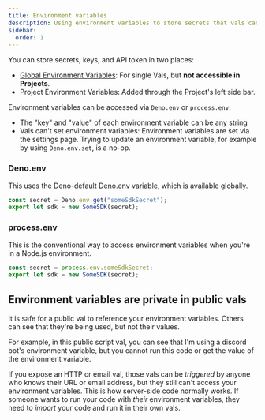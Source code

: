 ```yaml
---
title: Environment variables
description: Using environment variables to store secrets that vals can securely access
sidebar:
  order: 1
---
```



You can store secrets, keys, and API token in two places:
- [Global Environment Variables](https://val.town/settings/environment-variables): For single Vals, but **not accessible in Projects**.
- Project Environment Variables: Added through the Project's left side bar.

Environment variables can be accessed via `Deno.env` or `process.env`.

- The "key" and "value" of each environment variable can be any string
- Vals can't set environment variables: Environment variables are set via the settings page. Trying to update an environment variable, for example by using `Deno.env.set`, is a no-op.

### Deno.env

This uses the Deno-default
[Deno.env](https://docs.deno.com/runtime/manual/basics/env_variables) variable,
which is available globally.

```ts
const secret = Deno.env.get("someSdkSecret");
export let sdk = new SomeSDK(secret);
```

### process.env

This is the conventional way to access environment variables when you're in a
Node.js environment.

```ts
const secret = process.env.someSdkSecret;
export let sdk = new SomeSDK(secret);
```

## Environment variables are private in public vals

It is safe for a public val to reference your environment variables.
Others can see that they're being used, but not their values.

For example, in this public script val, you can see that I'm using a discord bot's environment variable, but you cannot run this code or get the value of the environment variable.

<Val
  url="https://www.val.town/embed/stevekrouse/sendDiscordDMExample?v=3"
  height="180px"
/>

If you expose an HTTP or email val, those vals can be _triggered_ by anyone who knows their URL or email address, but they still can't access your environment variables. This is how server-side code normally works. If someone wants to run your code with _their_ environment variables, they need to _import_ your code and run it in their own vals.
